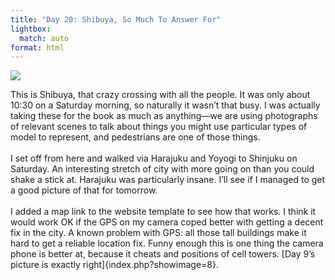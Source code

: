 ```yaml
---
title: "Day 20: Shibuya, So Much To Answer For"
lightbox:
  match: auto
format: html
---
```


![](../images/20120509200304_dsc01586.jpg){group="all-the-pictures"}

This is Shibuya, that crazy crossing with all the people.  It was only about 10:30 on a Saturday morning, so naturally it wasn't that busy.  I was actually taking these for the book as much as anything&mdash;we are using photographs of relevant scenes to talk about things you might use particular types of model to represent, and pedestrians are one of those things.<br><br>I set off from here and walked via Harajuku and Yoyogi to Shinjuku on Saturday.  An interesting stretch of city with more going on than you could shake a stick at.  Harajuku was particularly insane.  I'll see if I managed to get a good picture of that for tomorrow.<br><br>I added a map link to the website template to see how that works.  I think it would work OK if the GPS on my camera coped better with getting a decent fix in the city.  A known problem with GPS: all those tall buildings make it hard to get a reliable location fix.  Funny enough this is one thing the camera phone is better at, because it cheats and positions of cell towers.  [Day 9's picture is exactly right]{index.php?showimage=8}.
